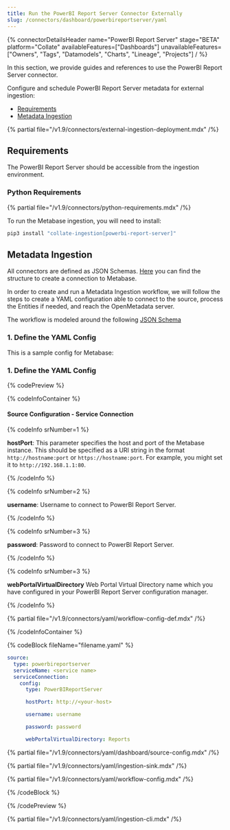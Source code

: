 ```yaml
---
title: Run the PowerBI Report Server Connector Externally
slug: /connectors/dashboard/powerbireportserver/yaml
---
```



{% connectorDetailsHeader
  name="PowerBI Report Server"
  stage="BETA"
  platform="Collate"
  availableFeatures=["Dashboards"]
  unavailableFeatures=["Owners", "Tags", "Datamodels", "Charts", "Lineage", "Projects"]
/ %}

In this section, we provide guides and references to use the PowerBI Report Server connector.

Configure and schedule PowerBI Report Server metadata for external ingestion:

- [Requirements](#requirements)
- [Metadata Ingestion](#metadata-ingestion)

{% partial file="/v1.9/connectors/external-ingestion-deployment.mdx" /%}

## Requirements

The PowerBI Report Server should be accessible from the ingestion environment.

### Python Requirements

{% partial file="/v1.9/connectors/python-requirements.mdx" /%}

To run the Metabase ingestion, you will need to install:

```bash
pip3 install "collate-ingestion[powerbi-report-server]"
```

## Metadata Ingestion

All connectors are defined as JSON Schemas.
[Here](https://github.com/open-metadata/OpenMetadata/blob/main/openmetadata-spec/src/main/resources/json/schema/entity/services/connections/dashboard/powerBIReportServerConnection.json)
you can find the structure to create a connection to Metabase.

In order to create and run a Metadata Ingestion workflow, we will follow
the steps to create a YAML configuration able to connect to the source,
process the Entities if needed, and reach the OpenMetadata server.

The workflow is modeled around the following
[JSON Schema](https://github.com/open-metadata/OpenMetadata/blob/main/openmetadata-spec/src/main/resources/json/schema/metadataIngestion/workflow.json)

### 1. Define the YAML Config

This is a sample config for Metabase:

### 1. Define the YAML Config

{% codePreview %}

{% codeInfoContainer %}

#### Source Configuration - Service Connection

{% codeInfo srNumber=1 %}

**hostPort**:
This parameter specifies the host and port of the Metabase instance. This should be specified as a URI string in the format `http://hostname:port` or `https://hostname:port`. 
For example, you might set it to `http://192.168.1.1:80`.

{% /codeInfo %}

{% codeInfo srNumber=2 %}

**username**:
Username to connect to PowerBI Report Server.

{% /codeInfo %}

{% codeInfo srNumber=3 %}

**password**:
Password to connect to PowerBI Report Server.

{% /codeInfo %}

{% codeInfo srNumber=3 %}

**webPortalVirtualDirectory**
Web Portal Virtual Directory name which you have configured in your PowerBI Report Server configuration manager.

{% /codeInfo %}

<SourceConfigDef />

<IngestionSinkDef />

{% partial file="/v1.9/connectors/yaml/workflow-config-def.mdx" /%}


{% /codeInfoContainer %}

{% codeBlock fileName="filename.yaml" %}

```yaml {% isCodeBlock=true %}
source:
  type: powerbireportserver
  serviceName: <service name>
  serviceConnection:
    config:
      type: PowerBIReportServer
```
```yaml {% srNumber=1 %}
      hostPort: http://<your-host>
```
```yaml {% srNumber=2 %}
      username: username
```
```yaml {% srNumber=3 %}
      password: password
```
```yaml {% srNumber=3 %}
      webPortalVirtualDirectory: Reports
```

{% partial file="/v1.9/connectors/yaml/dashboard/source-config.mdx" /%}

{% partial file="/v1.9/connectors/yaml/ingestion-sink.mdx" /%}

{% partial file="/v1.9/connectors/yaml/workflow-config.mdx" /%}

{% /codeBlock %}

{% /codePreview %}

{% partial file="/v1.9/connectors/yaml/ingestion-cli.mdx" /%}
